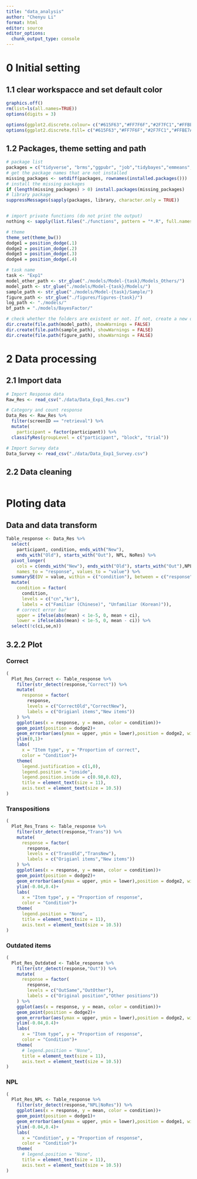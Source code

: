 ```yaml
---
title: "data_analysis"
author: "Chenyu Li"
format: html
editor: source
editor_options: 
  chunk_output_type: console
---
```


# 0 Initial setting

## 1.1 clear workspacce and set default color

```r
graphics.off()
rm(list=ls(all.names=TRUE))
options(digits = 3)

options(ggplot2.discrete.colour= c("#615F63","#FF7F6F","#2F7FC1","#FFBE7A","#8FC0A9","#8A1C56"))
options(ggplot2.discrete.fill= c("#615F63","#FF7F6F","#2F7FC1","#FFBE7A","#8FC0A9","#8A1C56"))
```

## 1.2 Packages, theme setting and path

```r

# package list
packages = c("tidyverse", "brms","ggpubr", "job","tidybayes","emmeans","bayestestR")
# get the package names that are not installed
missing_packages <- setdiff(packages, rownames(installed.packages()))
# install the missing packages
if (length(missing_packages) > 0) install.packages(missing_packages)
# library package
suppressMessages(sapply(packages, library, character.only = TRUE))


# import private functions (do not print the output)
nothing <- sapply(list.files("./functions", pattern = "*.R", full.names = TRUE), source)

# theme
theme_set(theme_bw())
dodge1 = position_dodge(.1)
dodge2 = position_dodge(.2)
dodge3 = position_dodge(.3)
dodge4 = position_dodge(.4)

# task name
task <- "Exp1"
model_other_path <- str_glue("./models/Model-{task}/Models_Others/")
model_path <- str_glue("./models/Model-{task}/Models/")
sample_path <- str_glue("./models/Model-{task}/Sample/")
figure_path <- str_glue("./figures/figures-{task}/")
log_path <- "./models/"
bf_path = "./models/BayesFactor/"

# check whether the folders are existent or not. If not, create a new one
dir.create(file.path(model_path), showWarnings = FALSE)
dir.create(file.path(sample_path), showWarnings = FALSE)
dir.create(file.path(figure_path), showWarnings = FALSE)

```


# 2 Data processing

## 2.1 Import data

```r

# Import Response data
Raw_Res <- read_csv("./data/Data_Exp1_Res.csv")

# Category and count response
Data_Res <- Raw_Res %>% 
  filter(screenID == "retrieval") %>% 
  mutate(
    participant = factor(participant)) %>% 
  classifyRes(groupLevel = c("participant", "block", "trial"))

# Import Survey data
Data_Survey <- read_csv("./data/Data_Exp1_Survey.csv")

```

## 2.2 Data cleaning

```r




```


# Ploting data

## Data and data transform

```r

Table_response <- Data_Res %>% 
  select(
    participant, condition, ends_with("New"), 
    ends_with("Old"), starts_with("Out"), NPL, NoRes) %>% 
  pivot_longer(
    cols = c(ends_with("New"), ends_with("Old"), starts_with("Out"),NPL, NoRes), 
    names_to = "response", values_to = "value") %>% 
  summarySE(DV = value, within = c("condition"), between = c("response"), group = "participant") %>% 
  mutate( 
    condition = factor(
      condition, 
      levels = c("cn","kr"), 
      labels = c("Familiar (Chinese)", "Unfamiliar (Korean)")),
    # correct error bar
    upper = ifelse(abs(mean) < 1e-5, 0, mean + ci),
    lower = ifelse(abs(mean) < 1e-5, 0, mean - ci)) %>% 
  select(!c(ci,se,n))

```


## 3.2.2 Plot


### Correct
```r
(
  Plot_Res_Correct <- Table_response %>% 
    filter(str_detect(response,"Correct")) %>%
    mutate(
      response = factor(
        response, 
        levels = c("CorrectOld","CorrectNew"), 
        labels = c("Origianl items","New items"))
    ) %>% 
    ggplot(aes(x = response, y = mean, color = condition))+
    geom_point(position = dodge2)+
    geom_errorbar(aes(ymax = upper, ymin = lower),position = dodge2, width = 0.1)+
    ylim(0,1)+
    labs(
      x = "Item type", y = "Proportion of correct", 
      color = "Condition")+
    theme(
      legend.justification = c(1,0),
      legend.position = "inside",
      legend.position.inside = c(0.98,0.02),
      title = element_text(size = 11),
      axis.text = element_text(size = 10.5))
)

```


### Transpositions
```r
(
  Plot_Res_Trans <- Table_response %>% 
    filter(str_detect(response,"Trans")) %>%
    mutate(
      response = factor(
        response, 
        levels = c("TransOld","TransNew"), 
        labels = c("Origianl items","New items"))
    ) %>% 
    ggplot(aes(x = response, y = mean, color = condition))+
    geom_point(position = dodge2)+
    geom_errorbar(aes(ymax = upper, ymin = lower),position = dodge2, width = 0.1)+
    ylim(-0.04,0.4)+
    labs(
      x = "Item type", y = "Proportion of response", 
      color = "Condition")+
    theme(
      legend.position = "None",
      title = element_text(size = 11),
      axis.text = element_text(size = 10.5))
)

```


### Outdated items
```r
(
  Plot_Res_Outdated <- Table_response %>% 
    filter(str_detect(response,"Out")) %>%
    mutate(
      response = factor(
        response, 
        levels = c("OutSame","OutOther"), 
        labels = c("Original position","Other positions"))
    ) %>% 
    ggplot(aes(x = response, y = mean, color = condition))+
    geom_point(position = dodge2)+
    geom_errorbar(aes(ymax = upper, ymin = lower),position = dodge2, width = 0.1)+
    ylim(-0.04,0.4)+
    labs(
      x = "Item type", y = "Proportion of response", 
      color = "Condition")+
    theme(
      # legend.position = "None",
      title = element_text(size = 11),
      axis.text = element_text(size = 10.5))
)

```

### NPL
```r
(
  Plot_Res_NPL <- Table_response %>% 
    filter(str_detect(response,"NPL|NoRes")) %>%
    ggplot(aes(x = response, y = mean, color = condition))+
    geom_point(position = dodge1)+
    geom_errorbar(aes(ymax = upper, ymin = lower),position = dodge1, width = 0.1)+
    ylim(-0.04,0.4)+
    labs(
      x = "Condition", y = "Proportion of response", 
      color = "Condition")+
    theme(
      # legend.position = "None",
      title = element_text(size = 11),
      axis.text = element_text(size = 10.5))
)


```

